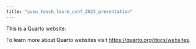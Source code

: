 ```yaml
---
title: "gvsu_teach_learn_conf_2025_presentation"
---
```


This is a Quarto website.

To learn more about Quarto websites visit <https://quarto.org/docs/websites>.
